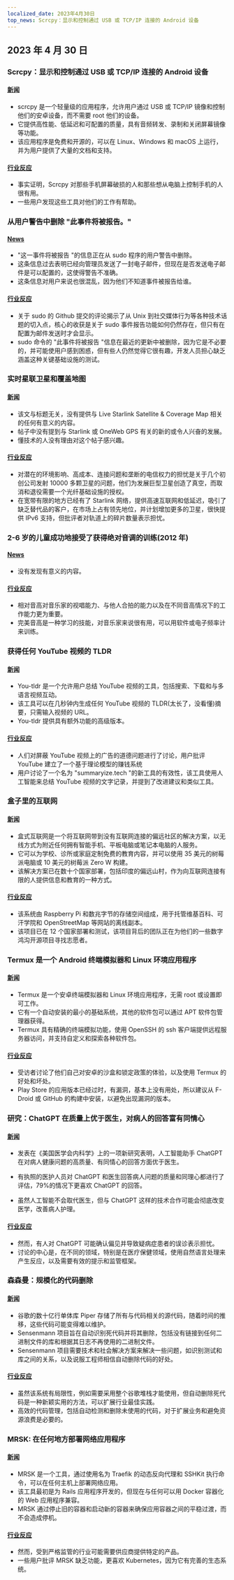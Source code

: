```yaml
---
localized_date: 2023年4月30日
top_news: Scrcpy：显示和控制通过 USB 或 TCP/IP 连接的 Android 设备
---
```




<CallToAction />

<Steps>

## 2023 年 4 月 30 日

### Scrcpy：显示和控制通过 USB 或 TCP/IP 连接的 Android 设备

#### [新闻](https://github.com/Genymobile/scrcpy)

- scrcpy 是一个轻量级的应用程序，允许用户通过 USB 或 TCP/IP 镜像和控制他们的安卓设备，而不需要 root 他们的设备。
- 它提供高性能、低延迟和可配置的质量，具有音频转发、录制和关闭屏幕镜像等功能。
- 该应用程序是免费和开源的，可以在 Linux、Windows 和 macOS 上运行，并为用户提供了大量的文档和支持。

#### [行业反应](http://news.ycombinator.com/item?id=35749366)

- 事实证明，Scrcpy 对那些手机屏幕破损的人和那些想从电脑上控制手机的人很有用。
- 一些用户发现这些工具对他们的工作有帮助。

### 从用户警告中删除 "此事件将被报告。"

#### [News](https://github.com/sudo-project/sudo/commit/6aa320c96a37613663e8de4c275bd6c490466b01)

- "这一事件将被报告 "的信息正在从 sudo 程序的用户警告中删除。
- 这条信息过去表明已经向管理员发送了一封电子邮件，但现在是否发送电子邮件是可以配置的，这使得警告不准确。
- 这条信息对用户来说也很混乱，因为他们不知道事件被报告给谁。

#### [行业反应](http://news.ycombinator.com/item?id=35752237)

- 关于 sudo 的 Github 提交的评论揭示了从 Unix 到社交媒体行为等各种技术话题的切入点，核心的收获是关于 sudo 事件报告功能如何仍然存在，但只有在配置为邮件发送时才会显示。
- sudo 命令的 "此事件将被报告 "信息在最近的更新中被删除，因为它是不必要的，并可能使用户感到困惑，但有些人仍然觉得它很有趣，开发人员担心缺乏涵盖这种关键基础设施的测试。

### 实时星联卫星和覆盖地图

#### [新闻](https://satellitemap.space/)

- 该文与标题无关，没有提供与 Live Starlink Satellite & Coverage Map 相关的任何有意义的内容。
- 帖子中没有提到与 Starlink 或 OneWeb GPS 有关的新的或令人兴奋的发展。
- 懂技术的人没有理由对这个帖子感兴趣。

#### [行业反应](http://news.ycombinator.com/item?id=35749130)

- 对潜在的环境影响、高成本、连接问题和垄断的电信权力的担忧是关于几个初创公司发射 10000 多颗卫星的问题，他们为发展巨型卫星创造了真空，而取消和退役需要一个光纤基础设施的授权。
- 在宽带有限的地方已经有了 Starlink 网络，提供高速互联网和低延迟，吸引了缺乏替代品的客户，在市场上占有领先地位，并计划增加更多的卫星，很快提供 IPv6 支持，但批评者对轨道上的碎片数量表示担忧。

### 2-6 岁的儿童成功地接受了获得绝对音调的训练(2012 年)

#### [News](https://journals.sagepub.com/doi/abs/10.1177/0305735612463948)

- 没有发现有意义的内容。

#### [行业反应](http://news.ycombinator.com/item?id=35753838)

- 相对音高对音乐家的视唱能力、与他人合拍的能力以及在不同音高情况下的工作能力更为重要。
- 完美音高是一种学习的技能，对音乐家来说很有用，可以用软件或电子频率计来训练。

### 获得任何 YouTube 视频的 TLDR

#### [新闻](https://www.you-tldr.com/)

- You-tldr 是一个允许用户总结 YouTube 视频的工具，包括搜索、下载和与多语言视频互动。
- 该工具可以在几秒钟内生成任何 YouTube 视频的 TLDR(太长了，没看懂)摘要，只需输入视频的 URL。
- You-tldr 提供具有额外功能的高级版本。

#### [行业反应](http://news.ycombinator.com/item?id=35754793)

- 人们对屏蔽 YouTube 视频上的广告的道德问题进行了讨论，用户批评 YouTube 建立了一个基于理论模型的赚钱系统
- 用户讨论了一个名为 "summaryize.tech "的新工具的有效性，该工具使用人工智能来总结 YouTube 视频的文字记录，并提到了改进建议和类似工具。

### 盒子里的互联网

#### [新闻](https://internet-in-a-box.org/)

- 盒式互联网是一个将互联网带到没有互联网连接的偏远社区的解决方案，以无线方式为附近任何拥有智能手机、平板电脑或笔记本电脑的人服务。
- 它可以为学校、诊所或家庭定制免费的教育内容，并可以使用 35 美元的树莓派电脑或 10 美元的树莓派 Zero W 构建。
- 该解决方案已在数十个国家部署，包括印度的偏远山村，作为向互联网连接有限的人提供信息和教育的一种方式。

#### [行业反应](http://news.ycombinator.com/item?id=35750165)

- 该系统由 Raspberry Pi 和数兆字节的存储空间组成，用于托管维基百科、可汗学院和 OpenStreetMap 等网站的离线副本。
- 该项目已在 12 个国家部署和测试，该项目背后的团队正在为他们的一些数字鸿沟开源项目寻找志愿者。

### Termux 是一个 Android 终端模拟器和 Linux 环境应用程序

#### [新闻](https://termux.dev/en/)

- Termux 是一个安卓终端模拟器和 Linux 环境应用程序，无需 root 或设置即可工作。
- 它有一个自动安装的最小的基础系统，其他的软件包可以通过 APT 软件包管理器获得。
- Termux 具有精确的终端模拟功能，使用 OpenSSH 的 ssh 客户端提供远程服务器访问，并支持自定义和探索各种软件包。

#### [行业反应](http://news.ycombinator.com/item?id=35752756)

- 受访者讨论了他们自己对安卓的沙盒和锁定政策的体验，以及使用 Termux 的好处和坏处。
- Play Store 的应用版本已经过时，有漏洞，基本上没有用处，所以建议从 F-Droid 或 GitHub 的构建中安装，以避免出现漏洞的版本。

### 研究：ChatGPT 在质量上优于医生，对病人的回答富有同情心

#### [新闻](https://today.ucsd.edu/story/study-finds-chatgpt-outperforms-physicians-in-high-quality-empathetic-answers-to-patient-questions)

- 发表在《美国医学会内科学》上的一项新研究表明，人工智能助手 ChatGPT 在对病人健康问题的高质量、有同情心的回答方面优于医生。

- 有执照的医护人员对 ChatGPT 和医生回答病人问题的质量和同理心都进行了评估，79%的情况下更喜欢 ChatGPT 的回答。

- 虽然人工智能不会取代医生，但与 ChatGPT 这样的技术合作可能会彻底改变医学，改善病人护理。

#### [行业反应](http://news.ycombinator.com/item?id=35751276)

- 然而，有人对 ChatGPT 可能确认偏见并导致疑病症患者的误诊表示担忧。
- 讨论的中心是，在不同的领域，特别是在医疗保健领域，使用自然语言处理来产生反应，以及需要有效的提示和监管框架。

### 森森曼：规模化的代码删除

#### [新闻](https://testing.googleblog.com/2023/04/sensenmann-code-deletion-at-scale.html)

- 谷歌的数十亿行单体库 Piper 存储了所有与代码相关的源代码，随着时间的推移，这些代码可能变得难以维护。
- Sensenmann 项目旨在自动识别死代码并将其删除，包括没有链接到任何二进制文件的库和根据其日志不再使用的二进制文件。
- Sensenmann 项目需要技术和社会解决方案来解决一些问题，如识别测试和库之间的关系，以及说服工程师相信自动删除代码的好处。

#### [行业反应](http://news.ycombinator.com/item?id=35755841)

- 虽然该系统有局限性，例如需要采用整个谷歌堆栈才能使用，但自动删除死代码是一种新颖实用的方法，可以扩展行业最佳实践。
- 高效的代码管理，包括自动检测和删除未使用的代码，对于扩展业务和避免资源浪费是必要的。

### MRSK: 在任何地方部署网络应用程序

#### [新闻](https://mrsk.dev/)

- MRSK 是一个工具，通过使用名为 Traefik 的动态反向代理和 SSHKit 执行命令，可以在任何主机上部署网络应用。
- 该工具最初是为 Rails 应用程序开发的，但现在与任何可以用 Docker 容器化的 Web 应用程序兼容。
- MRSK 通过停止旧的容器和启动新的容器来确保应用容器之间的平稳过渡，而不会造成停机。

#### [行业反应](http://news.ycombinator.com/item?id=35753106)

- 然而，受到严格监管的行业可能需要供应商提供特定的产品。
- 一些用户批评 MRSK 缺乏功能，更喜欢 Kubernetes，因为它有完善的生态系统。

</Steps>
